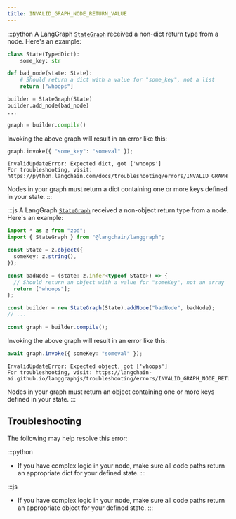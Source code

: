```yaml
---
title: INVALID_GRAPH_NODE_RETURN_VALUE
---
```




:::python
A LangGraph [`StateGraph`](https://langchain-ai.github.io/langgraph/reference/graphs/#langgraph.graph.state.StateGraph)
received a non-dict return type from a node. Here's an example:

```python
class State(TypedDict):
    some_key: str

def bad_node(state: State):
    # Should return a dict with a value for "some_key", not a list
    return ["whoops"]

builder = StateGraph(State)
builder.add_node(bad_node)
...

graph = builder.compile()
```

Invoking the above graph will result in an error like this:

```python
graph.invoke({ "some_key": "someval" });
```

```
InvalidUpdateError: Expected dict, got ['whoops']
For troubleshooting, visit: https://python.langchain.com/docs/troubleshooting/errors/INVALID_GRAPH_NODE_RETURN_VALUE
```

Nodes in your graph must return a dict containing one or more keys defined in your state.
:::

:::js
A LangGraph [`StateGraph`](https://langchain-ai.github.io/langgraph/reference/graphs/#langgraph.graph.state.StateGraph)
received a non-object return type from a node. Here's an example:

```typescript
import * as z from "zod";
import { StateGraph } from "@langchain/langgraph";

const State = z.object({
  someKey: z.string(),
});

const badNode = (state: z.infer<typeof State>) => {
  // Should return an object with a value for "someKey", not an array
  return ["whoops"];
};

const builder = new StateGraph(State).addNode("badNode", badNode);
// ...

const graph = builder.compile();
```

Invoking the above graph will result in an error like this:

```typescript
await graph.invoke({ someKey: "someval" });
```

```
InvalidUpdateError: Expected object, got ['whoops']
For troubleshooting, visit: https://langchain-ai.github.io/langgraphjs/troubleshooting/errors/INVALID_GRAPH_NODE_RETURN_VALUE
```

Nodes in your graph must return an object containing one or more keys defined in your state.
:::

## Troubleshooting

The following may help resolve this error:

:::python
* If you have complex logic in your node, make sure all code paths return an appropriate dict for your defined state.
:::

:::js
* If you have complex logic in your node, make sure all code paths return an appropriate object for your defined state.
:::
